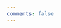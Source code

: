```yaml
---
comments: false
---
```


<html>
  
<body>
    <center>
        <object data=
"Resume/Randi-Bolt-Resume.pdf"
                width="1050" 
                height="1200"> 
        </object>
    </center>
</body>
  
</html>
